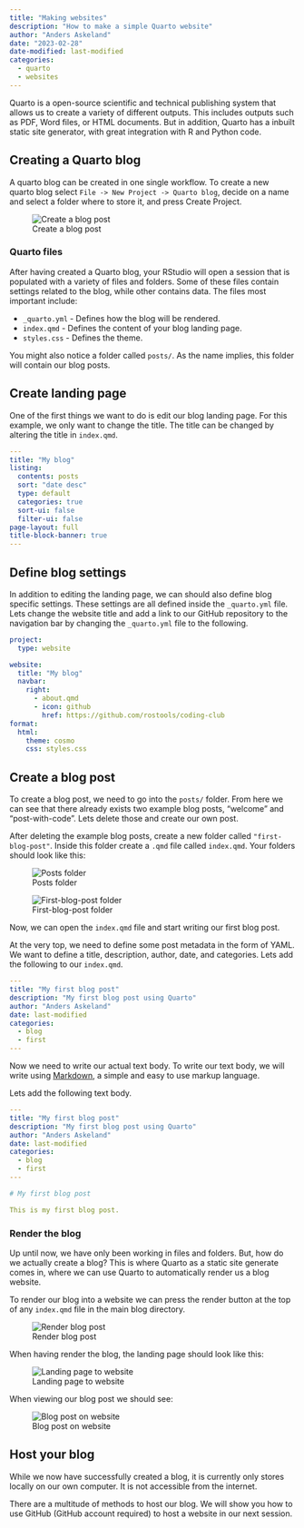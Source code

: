 ```yaml
---
title: "Making websites"
description: "How to make a simple Quarto website"
author: "Anders Askeland"
date: "2023-02-28"
date-modified: last-modified
categories: 
  - quarto
  - websites
---
```


Quarto is a open-source scientific and technical publishing system that
allows us to create a variety of different outputs. This includes
outputs such as PDF, Word files, or HTML documents. But in addition,
Quarto has a inbuilt static site generator, with great integration with
R and Python code.

## Creating a Quarto blog

A quarto blog can be created in one single workflow. To create a new
quarto blog select `File -> New Project -> Quarto blog`, decide on a
name and select a folder where to store it, and press Create Project.

![Create a blog post](images/create_blog.png)

### Quarto files

After having created a Quarto blog, your RStudio will open a session
that is populated with a variety of files and folders. Some of these
files contain settings related to the blog, while other contains data.
The files most important include:

-   `_quarto.yml` - Defines how the blog will be rendered.
-   `index.qmd` - Defines the content of your blog landing page.
-   `styles.css` - Defines the theme.

You might also notice a folder called `posts/`. As the name implies,
this folder will contain our blog posts.

## Create landing page

One of the first things we want to do is edit our blog landing page. For
this example, we only want to change the title. The title can be changed
by altering the title in `index.qmd`.

``` yaml
---
title: "My blog"
listing:
  contents: posts
  sort: "date desc"
  type: default
  categories: true
  sort-ui: false
  filter-ui: false
page-layout: full
title-block-banner: true
---
```

## Define blog settings

In addition to editing the landing page, we can should also define blog
specific settings. These settings are all defined inside the
`_quarto.yml` file. Lets change the website title and add a link to our
GitHub repository to the navigation bar by changing the `_quarto.yml`
file to the following.

``` yaml
project:
  type: website

website:
  title: "My blog"
  navbar:
    right:
      - about.qmd
      - icon: github
        href: https://github.com/rostools/coding-club
format:
  html:
    theme: cosmo
    css: styles.css
```

## Create a blog post

To create a blog post, we need to go into the `posts/` folder. From here
we can see that there already exists two example blog posts, "welcome"
and "post-with-code". Lets delete those and create our own post.

After deleting the example blog posts, create a new folder called
`"first-blog-post"`. Inside this folder create a `.qmd` file called
`index.qmd`. Your folders should look like this:

::: {layout-ncol="1"}
![Posts folder](images/posts_folder.png)

![First-blog-post folder](images/first_blog_folder.png)
:::

Now, we can open the `index.qmd` file and start writing our first blog
post.

At the very top, we need to define some post metadata in the form of
YAML. We want to define a title, description, author, date, and
categories. Lets add the following to our `index.qmd`.

``` yaml
---
title: "My first blog post"
description: "My first blog post using Quarto"
author: "Anders Askeland"
date: last-modified
categories: 
  - blog
  - first
---
```

Now we need to write our actual text body. To write our text body, we
will write using
[Markdown](https://quarto.org/docs/authoring/markdown-basics.html), a
simple and easy to use markup language.

Lets add the following text body.

``` yaml
---
title: "My first blog post"
description: "My first blog post using Quarto"
author: "Anders Askeland"
date: last-modified
categories: 
  - blog
  - first
---

# My first blog post

This is my first blog post.
```

### Render the blog

Up until now, we have only been working in files and folders. But, how
do we actually create a blog? This is where Quarto as a static site
generate comes in, where we can use Quarto to automatically render us a
blog website.

To render our blog into a website we can press the render button at the
top of any `index.qmd` file in the main blog directory.

![Render blog post](images/render_blog.png)

When having render the blog, the landing page should look like this:

![Landing page to website](images/rendered-landing-page.png)

When viewing our blog post we should see:

![Blog post on website](images/rendered-blog-post.png)

## Host your blog

While we now have successfully created a blog, it is currently only
stores locally on our own computer. It is not accessible from the
internet.

There are a multitude of methods to host our blog. We will show you how
to use GitHub (GitHub account required) to host a website in our next
session.

